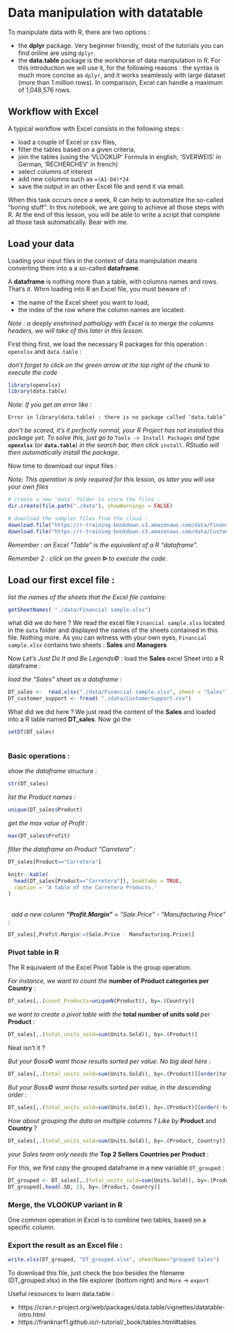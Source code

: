 # Data manipulation with datatable

To manipulate data with R, there are two options :

- the **dplyr** package. Very beginner friendly, most of the tutorials you can find online are using `dplyr`.
- the **data.table** package is the workhorse of data manipulation in R. For this introduction we will use it, for the following reasons : the syntax is much more concise as `dplyr`, and it works seamlessly with large dataset (more than 1 million rows). In comparison, Excel can handle a maximum of 1,048,576 rows.

## Workflow with Excel
A typical workflow with Excel consists in the following steps :

- load a couple of Excel or csv files,
- filter the tables based on a given criteria,
- join the tables (using the  'VLOOKUP' Formula in english, 'SVERWEIS' in German, 'RECHERCHEV' in french)
- select columns of interest
- add new columns such as `=(A1-D4)*24`
- save the output in an other Excel file and send it via email.

When this task occurs once a week, R can help to automatize the so-called "boring stuff".
In this notebook, we are going to achieve all those steps with R.
At the end of this lesson, you will be able to write a script that complete all those task automatically.
Bear with me.

## Load your data
Loading your input files in the context of data manipulation means converting them into a a so-called **dataframe**.

A **dataframe** is nothing more than a table, with columns names and rows. That's it.
Whrn loading into R an Excel file, you must beware of :

- the name of the Excel sheet you want to load,
- the index of the row where the column names are located.


*Note : a deeply enshrined pathology with Excel is to merge the columns headers, we will take of this later in this lesson.*


First thing first, we load the necessary R packages for this operation : `openxlsx` and `data.table` : 

*don't forget to click on the green arrow at the top right of the chunk to execute the code*


```r
library(openxlsx)
library(data.table)
```

*Note: If you get an error like : * 

`Error in library(data.table) : there is no package called ‘data.table’`

*don't be scared, it's it perfectly normal, your R Project has not installed this package yet. To solve this, just go to* `Tools -> Install Packages` *and type* **`openxlsx`** (or **`data.table`**) *in the search bar, then click* `install`.
*RStudio will then automatically install the package.*


Now time to download our input files :


*Note: This operation is only required for this lesson, as later you will use your own files*


```r
# create a new 'data' folder to store the files :
dir.create(file.path("./data"), showWarnings = FALSE)

# download the samples files from the cloud :
download.file("https://r-training-bookdown.s3.amazonaws.com/data/Financial+sample.xlsx", "./data/Financial sample.xlsx", mode="wb")
download.file("https://r-training-bookdown.s3.amazonaws.com/data/CustomerSupport.csv", "./data/CustomerSupport.csv", mode="wb")

```

*Remember : an Excel "Table" is the equivalent of a R "dataframe".*

*Remember 2 : click on the green* **ᐅ** *to execute the code.*


## Load our first excel file :


*list the names of the sheets that the Excel file contains:*
```r
getSheetNames( "./data/Financial sample.xlsx")
```
what did we do here ? We read the excel file `Financial sample.xlsx` located in the `data` folder and displayed the names of the sheets contained in this file. Nothing more.
As you can witness with your own eyes, `Financial sample.xlsx` contains two sheets : **Sales** and  **Managers**

Now *Let’s Just Do It and Be Legends©* :  load the **Sales** excel Sheet into a R dataframe :


*load the "Sales" sheet as a dataframe :*
```r
DT_sales <-  read.xlsx("./data/Financial sample.xlsx", sheet = "Sales")
DT_customer_support <- fread( "./data/CustomerSupport.csv")

```

What did we did here ? We just read the content of the **Sales** and loaded into a R table named **DT_sales**.
Now go the

```r
setDT(DT_sales)
```

```r
```


### Basic operations :


*show the dataframe structure :*
```r
str(DT_sales)
```
*list the Product names :*
```r
unique(DT_sales$Product)
```

*get the max value of Profit :*
```r
max(DT_sales$Profit)
```
*filter the dataframe on Product "Carretera" :*
```r
DT_sales[Product=="Carretera"]
```

```r
knitr::kable(
  head(DT_sales[Product=="Carretera"]), booktabs = TRUE,
  caption = 'A table of the Carretera Products.'
)
```


<br />
&nbsp;
*add a new column **"Profit.Margin"** = "Sale.Price" - "Manufacturing.Price" :*
```r
DT_sales[,Profit.Margin:=(Sale.Price - Manufacturing.Price)]
```

### Pivot table in R
The R equivalent of the Excel Pivot Table is the group operation.

*For instance, we want to count the* **number of Product categories per Country** :

```r
DT_sales[,.(count_Products=uniqueN(Product)), by=.(Country)]
```


*we want to create a pivot table with the* **total number of units sold** *per* **Product** :

```r
DT_sales[,.(total_units_sold=sum(Units.Sold)), by=.(Product)]
```

Neat isn't it ?


*But your Boss© want those results sorted per value. No big deal here :*
```r
DT_sales[,.(total_units_sold=sum(Units.Sold)), by=.(Product)][order(total_units_sold)]
```

*But your Boss© want those results sorted per value, in the descending order :*

```r
DT_sales[,.(total_units_sold=sum(Units.Sold)), by=.(Product)][order(-total_units_sold)]
```

*How about grouping the data on multiple columns ? Like by* **Product** and **Country** ?
```r
DT_sales[,.(total_units_sold=sum(Units.Sold)), by=.(Product, Country)]
```
*your Sales team only needs the* **Top 2  Sellers Countries per Product** :

For this, we first copy the grouped dataframe in a new variable `DT_grouped` :
```r
DT_grouped <- DT_sales[,.(total_units_sold=sum(Units.Sold)), by=.(Product, Country)]
DT_grouped[,head(.SD, 2), by=.(Product, Country)]
```


### Merge, the VLOOKUP variant in R

One common operation in Excel is to combine two tables, based on a specific column. 



### Export the result as an Excel file :

```r
write.xlsx(DT_grouped, "DT_grouped.xlsx", sheetName="grouped Sales")
```


To download this file, just check the box besides the filename (DT_grouped.xlsx) in the file explorer (bottom right) and `More` -> `export`


Useful resources to learn data.table :

- https://cran.r-project.org/web/packages/data.table/vignettes/datatable-intro.html
- https://franknarf1.github.io/r-tutorial/_book/tables.html#tables

